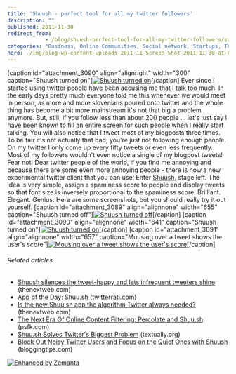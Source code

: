 ```yaml
---
title: 'Shuush - perfect tool for all my twitter followers'
description: ""
published: 2011-11-30
redirect_from: 
            - /blog/shuush-perfect-tool-for-all-my-twitter-followers/swizec/3088
categories: "Business, Online Communities, Social network, Startups, Trending and Popularity, Twitter"
hero: ./img/blog-wp-content-uploads-2011-11-Screen-Shot-2011-11-30-at-8.18.15-PM-300x246.png
---
```


\[caption id="attachment_3090" align="alignright" width="300" caption="Shuush turned on"][![Shuush turned on](./img/blog-wp-content-uploads-2011-11-Screen-Shot-2011-11-30-at-8.18.15-PM-300x246.png "Shuush turned on")](./img/blog-wp-content-uploads-2011-11-Screen-Shot-2011-11-30-at-8.18.15-PM.png)\[/caption] Ever since I started using twitter people have been accusing me that I talk too much. In the early days pretty much everyone told me this whenever we would meet in person, as more and more slovenians poured onto twitter and the whole thing has become a bit more mainstream it's not that big a problem anymore. But, still, if you follow less than about 200 people ... let's just say I have been known to fill an entire screen for such people when I really start talking. You will also notice that I tweet most of my blogposts three times. To be fair it's not actually that bad, you're just not following enough people. On my twitter I only come up every fifty tweets or even less frequently. Most of my followers wouldn't even notice a single of my blogpost tweets! Fear not! Dear twitter people of the world, if you find me annoying and because there are some even more annoying people - there is now a new experimental twitter client that you can use! Enter [Shuush](http://shuu.sh/), stage left. The idea is very simple, assign a spaminess score to people and display tweets so that font size is inversely proportional to the spaminess score. Brilliant. Elegant. Genius. Here are some screenshots, but you should really try it out yourself. \[caption id="attachment_3089" align="alignnone" width="655" caption="Shuush turned off"][![Shuush turned off](./img/Shuush-turned-offf6jad9.png "Shuush turned off")](./img/blog-wp-content-uploads-2011-11-Screen-Shot-2011-11-30-at-8.16.59-PM.png)\[/caption] \[caption id="attachment_3090" align="alignnone" width="641" caption="Shuush turned on"][![Shuush turned on](./img/Shuush-turned-oncj4d9d.png "Shuush turned on")](http://swizec.com/blog/wp-content/uploads/2011/11/Screen-Shot-2011-11-30-at-8.18.15-PM.png)\[/caption] \[caption id="attachment_3091" align="alignnone" width="657" caption="Mousing over a tweet shows the user's score"][![Mousing over a tweet shows the user's score](./img/Mousing-over-a-tweet-shows-the-users-score1db7h3.png "Mousing over a tweet shows the user's score")](./img/blog-wp-content-uploads-2011-11-Screen-Shot-2011-11-30-at-8.20.14-PM.png)\[/caption]

###### Related articles

-   [Shuush silences the tweet-happy and lets infrequent tweeters shine](http://thenextweb.com/socialmedia/2011/09/08/shuush-silences-the-tweet-happy-and-lets-infrequent-tweeters-shine/) (thenextweb.com)
-   [App of the Day: Shuu.sh](http://www.twitterrati.com/2011/07/14/app-of-the-day-shuu-sh/) (twitterrati.com)
-   [Is the new Shuu.sh app the algorithm Twitter always needed?](http://thenextweb.com/twitter/2011/07/11/is-the-new-shuu-sh-app-the-algorithm-twitter-always-needed/) (thenextweb.com)
-   [The Next Era Of Online Content Filtering: Percolate and Shuu.sh](http://www.psfk.com/2011/07/what-do-percolate-and-shuu-sh-indicate-about-the-future-of-social-media.html) (psfk.com)
-   [Shuu.sh Solves Twitter's Biggest Problem](http://www.textually.org/textually/archives/2011/07/028935.htm) (textually.org)
-   [Block Out Noisy Twitter Users and Focus on the Quiet Ones with Shuush](http://www.bloggingtips.com/2011/07/17/block-out-noisy-twitter-users-focus-quiet-ones-shuush/) (bloggingtips.com)

[![Enhanced by Zemanta](http://img.zemanta.com/zemified_e.png?x-id=0bd19d12-d165-46fb-b9b5-81272958503e)](http://www.zemanta.com/ "Enhanced by Zemanta")
